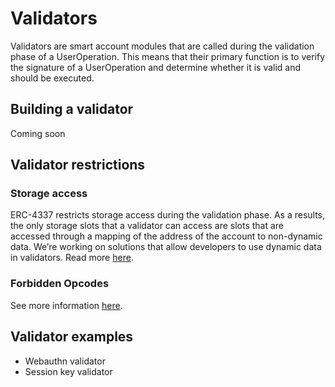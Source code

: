 # Validators

Validators are smart account modules that are called during the validation phase of a UserOperation. This means that their primary function is to verify the signature of a UserOperation and determine whether it is valid and should be executed.

## Building a validator

Coming soon

## Validator restrictions

### Storage access

ERC-4337 restricts storage access during the validation phase. As a results, the only storage slots that a validator can access are slots that are accessed through a mapping of the address of the account to non-dynamic data. We’re working on solutions that allow developers to use dynamic data in validators. Read more [here](https://eips.ethereum.org/EIPS/eip-4337#storage-associated-with-an-address).

### Forbidden Opcodes

See more information [here](https://eips.ethereum.org/EIPS/eip-4337#specification-1).

## Validator examples

-   Webauthn validator
-   Session key validator
